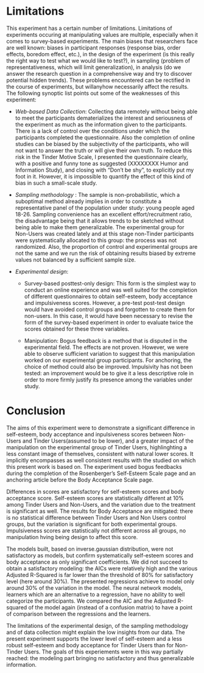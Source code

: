 # Limitations

This experiment has a certain number of limitations. Limitations of experiments occuring at manipulating values are multiple, especially when it comes to survey-based experiments. The main biases that researchers face are well known: biases in participant responses (response bias, order effects, boredom effect, etc.), in the design of the experiment (is this really the right way to test what we would like to test?), in sampling (problem of representativeness, which will limit generalization), in analysis (do we answer the research question in a comprehensive way and try to discover potential hidden trends). These problems encountered can be rectified in the course of experiments, but willanyhow necessarily affect the results. The following synoptic list points out some of the weaknesses of this experiment:

* *Web-based Data Collection*: Collecting data remotely without being able to meet the participants dematerializes the interest and seriousness of the experiment as much as the information given to the participants. There is a lack of control over the conditions under which the participants completed the questionnaire. Also the completion of online studies can be biased by the subjectivity of the participants, who will not want to answer the truth or will give their own truth. To reduce this risk in the Tinder Motive Scale, I presented the questionnaire clearly, with a positive and funny tone as suggested (XXXXXXXX Humor and Information Study), and closing with "Don't be shy", to explicitly put my foot in it. However, it is impossible to quantify the effect of this kind of bias in such a small-scale study.

* *Sampling methodology* : The sample is non-probabilistic, which a suboptimal method already implies in order to constitute a representative panel of the population under study: young people aged 18-26. Sampling convenience has an excellent effort/recruitment ratio, the disadvantage being that it allows trends to be sketched without being able to make them generalizable. The experimental group for Non-Users was created lately and at this stage non-Tinder participants were systematically allocated to this group: the process was not randomized. Also, the proportion of control and experimental groups are not the same and we run the risk of obtaining results biased by extreme values not balanced by a sufficient sample size.

* *Experimental design*: 

  + Survey-based posttest-only design: This form is the simplest way to conduct an online experience and was well suited for the completion of different questionnaires to obtain self-esteem, body acceptance and impulsiveness scores. However, a pre-test post-test design would have avoided control groups and forgotten to create them for non-users. In this case, it would have been necessary to revise the form of the survey-based experiment in order to evaluate twice the scores obtained for these three variables.
  
  + Manipulation: Bogus feedback is a method that is disputed in the experimental field. The effects are not proven. However, we were able to observe sufficient variation to suggest that this manipulation worked on our experimental group participants. For anchoring, the choice of method could also be improved. Impulsivity has not been tested: an improvement would be to give it a less descriptive role in order to more firmly justify its presence among the variables under study.



# Conclusion 

The aims of this experiment were to demonstrate a significant difference in self-esteem, body acceptance and inpulsiveness scores between Non-Users and Tinder Users(assumed to be lower), and a greater impact of the manipulation on the experimental group of Tinder Users, highlinghting a less constant image of themselves, consistent with natural lower scores. It implicitly encompasses as well consistent results with the studied on which this present work is based on. The experiment used bogus feedbacks during the completion of the Rosenberger's Self-Esteem Scale page and an anchoring article before the Body Acceptance Scale page.

Differences in scores are satisfactory for self-esteem scores and body acceptance score. Self-esteem scores are statistically different at 10% among Tinder Users and Non-Users, and the variation due to the treatment is significant as well. The results for Body Acceptance are mitigated: there is no statistical difference between Tinder Users and Non Users control groups, but the variation is significant for both experimental groups. Impulsiveness scores are statistically not different across all groups, no manipulation hving being design to affect this score.

The models built, based on inverse.gaussian distribution, were not satisfactory as models, but confirm systematically self-esteem scores and body acceptance as only significant coefficients. We did not succeed to obtain a satisfactory modeling: the AICs were relatively high and the various Adjusted R-Squared is far lower than the threshold of 80% for satisfactory level (here around 30%). The presented regressions achieve to model only around 30% of the variation in the model. The neural network models, learners which are an alternative to a regression, have no ability to well categorize the participants. We compared the AIC and the Adjusted R-squared of the model again (instead of a confusion matrix) to have a point of comparison between the regressions and the learners.

The limitations of the experimental design, of the sampling methodology and of data collection might explain the low insights from our data. The present experiment supports the lower level of self-esteem and a less robust self-esteem and body acceptance for Tinder Users than for Non-Tinder Users. The goals of this experiements were in this way partially reached: the modeling part bringing no satisfactory and thus generalizable information.

  
  